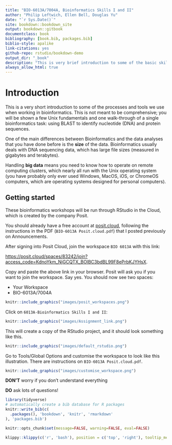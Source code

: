 ```yaml
---
title: "BIO-6013A/7004A, Bioinformatics Skills I and II"
author: "Philip Leftwich, Ellen Bell, Douglas Yu"
date: "`r Sys.Date()`"
site: bookdown::bookdown_site
output: bookdown::gitbook
documentclass: book
bibliography: [book.bib, packages.bib]
biblio-style: apalike
link-citations: yes
github-repo: rstudio/bookdown-demo
output_dir: "_book"
description: "This is very brief introduction to some of the basic skills required to handling sequencing data for Bioinformatics"
always_allow_html: true
---
```


# Introduction

This is a very short introduction to some of the processes and tools we use when working in bioinformatics. This is not meant to be comprehensive; you will be shown a few Unix fundamentals and one walk-through of a single bioinformatics task:  using BLAST to identify nucleotide (DNA) and protein sequences.

One of the main differences between Bioinformatics and the data analyses that you have done before is the **size** of the data. Bioinformatics usually deals with DNA sequencing data, which has large file sizes (measured in gigabytes and terabytes).

Handling **big data** means you need to know how to operate on remote computing clusters, which nearly all run with the Unix operating system (you have probably only ever used Windows, MacOS, iOS, or ChromeOS computers, which are operating systems designed for personal computers).

## Getting started 

These bioinformatics workshops will be run through RStudio in the Cloud, which is created by the company Posit. 

You should already have a free account at [posit.cloud](https://posit.cloud/), following the instructions in the PDF (`BIO-6013A Posit.cloud.pdf`) that I posted previously on Announcements.

After signing into Posit Cloud, join the workspace `BIO 6013A` with this link:

[https://posit.cloud/spaces/83242/join?access_code=KdnoYkm_NjGCQTX_BOlBC3bdBL99F8ePrbKJYHsX](https://posit.cloud/spaces/83242/join?access_code=KdnoYkm_NjGCQTX_BOlBC3bdBL99F8ePrbKJYHsX).

Copy and paste the above link in your browser. Posit will ask you if you want to join the workspace. Say yes. You should now see two spaces:

* Your Workspace
* BIO-6013A/7004A

```r
knitr::include_graphics("images/posit_workspaces.png")
```

Click on `6013A-Bioinformatics Skills I and II`:

```r
knitr::include_graphics("images/Assignment_link.png")
```

This will create a copy of the RStudio project, and it should look something like this.

```r
knitr::include_graphics("images/default_rstudio.png")
```

Go to Tools/Global Options and customise the workspace to look like this illustration. There are instructions on `BIO-6013A Posit.cloud.pdf`. 

```r
knitr::include_graphics("images/customise_workspace.png")
```

**DON'T** worry if you don't understand everything

**DO** ask lots of questions!

```r
library(tidyverse)
# automatically create a bib database for R packages
knitr::write_bib(c(
  .packages(), 'bookdown', 'knitr', 'rmarkdown'
), 'packages.bib')

knitr::opts_chunk$set(message=FALSE, warning=FALSE, eval=FALSE)
```

```r
klippy::klippy(c('r', 'bash'), position = c('top', 'right'), tooltip_message = 'copy to clipboard', tooltip_success = 'Copied!')
```
